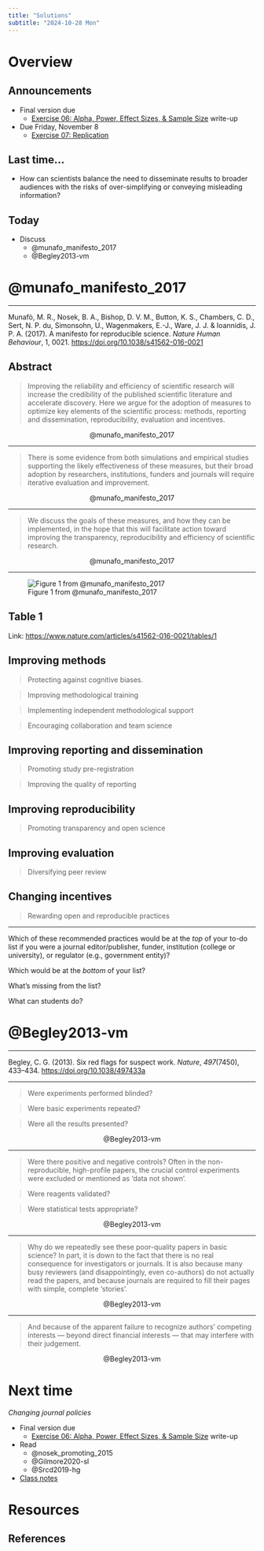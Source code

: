 ```yaml
---
title: "Solutions"
subtitle: "2024-10-28 Mon"
---
```


# Overview

## Announcements

- [Final version due]{.orange_due}
    - [Exercise 06: Alpha, Power, Effect Sizes, & Sample Size](../exercises/ex06-apes.qmd) write-up
- [Due Friday, November 8]{.orange_due}
    - [Exercise 07: Replication](../exercises/ex07-replication.qmd)

## Last time...

- How can scientists balance the need to disseminate results to broader audiences with the risks of over-simplifying or conveying misleading information?

## Today

- Discuss
    - @munafo_manifesto_2017
    - @Begley2013-vm

# @munafo_manifesto_2017

---

Munafò, M. R., Nosek, B. A., Bishop, D. V. M., Button, K. S., Chambers, C. D., Sert, N. P. du, Simonsohn, U., Wagenmakers, E.-J., Ware, J. J. & Ioannidis, J. P. A. (2017). A manifesto for reproducible science. *Nature Human Behaviour*, 1, 0021. <https://doi.org/10.1038/s41562-016-0021>

## Abstract

>Improving the reliability and efficiency of scientific research will increase the credibility of the published scientific literature and accelerate discovery. Here we argue for the adoption of measures to optimize key elements of the scientific process: methods, reporting and dissemination, reproducibility, evaluation and incentives. 

<p style="text-align:center;">
@munafo_manifesto_2017
</p>

---

>There is some evidence from both simulations and empirical studies supporting the likely effectiveness of these measures, but their broad adoption by researchers, institutions, funders and journals will require iterative evaluation and improvement. 

<p style="text-align:center;">
@munafo_manifesto_2017
</p>

---

>We discuss the goals of these measures, and how they can be implemented, in the hope that this will facilitate action toward improving the transparency, reproducibility and efficiency of scientific research.

<p style="text-align:center;">
@munafo_manifesto_2017
</p>

---

![Figure 1 from @munafo_manifesto_2017](https://media.springernature.com/lw685/springer-static/image/art%3A10.1038%2Fs41562-016-0021/MediaObjects/41562_2016_Article_BFs415620160021_Fig1_HTML.jpg?as=webp){fig-align="center"}

## Table 1

Link: <https://www.nature.com/articles/s41562-016-0021/tables/1>

## Improving methods

>Protecting against cognitive biases.

>Improving methodological training

>Implementing independent methodological support

>Encouraging collaboration and team science

## Improving reporting and dissemination

>Promoting study pre-registration

>Improving the quality of reporting

## Improving reproducibility

>Promoting transparency and open science

## Improving evaluation

>Diversifying peer review

## Changing incentives

>Rewarding open and reproducible practices

---

::: {.callout-note}

Which of these recommended practices would be at the *top* of your to-do list if you were a journal editor/publisher, funder, institution (college or university), or regulator (e.g., government entity)?

Which would be at the *bottom* of your list?

What's missing from the list?

What can students do?

:::

# @Begley2013-vm

---

Begley, C. G. (2013). Six red flags for suspect work. *Nature*, *497*(7450), 433–434. <https://doi.org/10.1038/497433a>

---

>Were experiments performed blinded?

>Were basic experiments repeated?

>Were all the results presented?

<p style="text-align:center;">
@Begley2013-vm
</p>

---

>Were there positive and negative controls? Often in the non-reproducible, high-profile papers, the crucial control experiments were excluded or mentioned as 'data not shown'.

>Were reagents validated?

>Were statistical tests appropriate?

<p style="text-align:center;">
@Begley2013-vm
</p>

---

>Why do we repeatedly see these poor-quality papers in basic science? In part, it is down to the fact that there is no real consequence for investigators or journals. It is also because many busy reviewers (and disappointingly, even co-authors) do not actually read the papers, and because journals are required to fill their pages with simple, complete 'stories'.

<p style="text-align:center;">
@Begley2013-vm
</p>

---

>And because of the apparent failure to recognize authors' competing interests — beyond direct financial interests — that may interfere with their judgement.

<p style="text-align:center;">
@Begley2013-vm
</p>

# Next time

*Changing journal policies*

- [Final version due]{.orange_due}
    - [Exercise 06: Alpha, Power, Effect Sizes, & Sample Size](../exercises/ex06-apes.qmd) write-up
- Read
    - @nosek_promoting_2015
    - @Gilmore2020-sl
    - @Srcd2019-hg
- [Class notes](wk10-2024-10-30-journal-practices.qmd)

# Resources

## References
